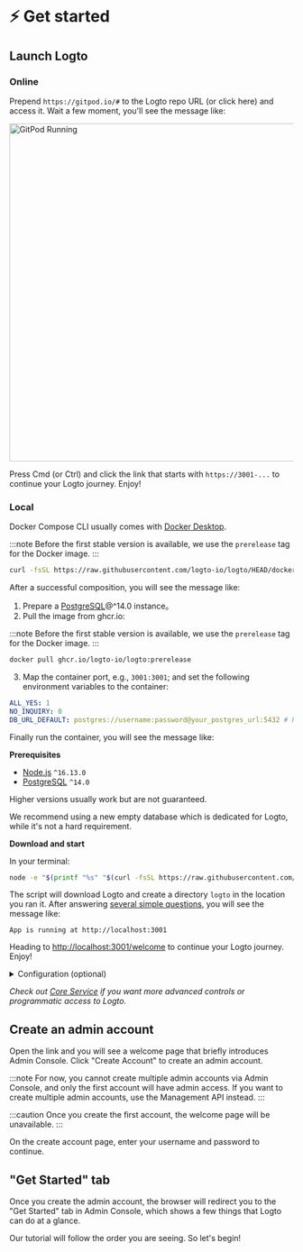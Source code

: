 
# ⚡ Get started

## Launch Logto

### Online

Prepend `https://gitpod.io/#` to the Logto repo URL (or click here) and access it. Wait a few moment, you'll see the message like:

<img src={gitpodRunning} alt="GitPod Running" width="600px" />

Press Cmd (or Ctrl) and click the link that starts with `https://3001-...` to continue your Logto journey. Enjoy!

### Local

<Tabs>

<TabItem value="docker-compose" label="Docker Compose">

Docker Compose CLI usually comes with [Docker Desktop](https://www.docker.com/products/docker-desktop).

:::note
Before the first stable version is available, we use the `prerelease` tag for the Docker image.
:::

```bash
curl -fsSL https://raw.githubusercontent.com/logto-io/logto/HEAD/docker-compose.yml | TAG=prerelease docker compose -p logto -f - up
```

After a successful composition, you will see the message like:

</TabItem>

<TabItem value="docker" label="Docker">

1. Prepare a [PostgreSQL](https://www.postgresql.org/)@^14.0 instance。
2. Pull the image from ghcr.io:

:::note
Before the first stable version is available, we use the `prerelease` tag for the Docker image.
:::

```bash
docker pull ghcr.io/logto-io/logto:prerelease
```

3. Map the container port, e.g., `3001:3001`; and set the following environment variables to the container:

```yml
ALL_YES: 1
NO_INQUIRY: 0
DB_URL_DEFAULT: postgres://username:password@your_postgres_url:5432 # Replace with your Postgres DSN
```

Finally run the container, you will see the message like:

</TabItem>

<TabItem value="script" label="Download script">

**Prerequisites**

- [Node.js](https://nodejs.org/) `^16.13.0`
- [PostgreSQL](https://postgresql.org/) `^14.0`

Higher versions usually work but are not guaranteed.

We recommend using a new empty database which is dedicated for Logto, while it's not a hard requirement.

**Download and start**

In your terminal:

```bash
node -e "$(printf "%s" "$(curl -fsSL https://raw.githubusercontent.com/logto-io/logto/HEAD/install.js)")"
```

The script will download Logto and create a directory `logto` in the location you ran it. After answering [several simple questions](../../references/core/configuration.md#questions), you will see the message like:

</TabItem>

</Tabs>

```text
App is running at http://localhost:3001
```

Heading to <a target="_blank" href="http://localhost:3001/welcome">http://localhost:3001/welcome</a> to continue your Logto journey. Enjoy!

<details>
  <summary>Configuration (optional)</summary>

Logto uses environment variables for configuration, along with `.env` file support. See [Configuration](../../references/core/configuration.md) for detailed usage and full variable list.

</details>

_Check out [Core Service](../../references/core/README.mdx) if you want more advanced controls or programmatic access to Logto._

## Create an admin account

Open the link and you will see a welcome page that briefly introduces Admin Console. Click "Create Account" to create an admin account.

:::note
For now, you cannot create multiple admin accounts via Admin Console, and only the first account will have admin access. If you want to create multiple admin accounts, use the Management API instead.
:::

:::caution
Once you create the first account, the welcome page will be unavailable.
:::

On the create account page, enter your username and password to continue.

## "Get Started" tab

Once you create the admin account, the browser will redirect you to the "Get Started" tab in Admin Console, which shows a few things that Logto can do at a glance.

Our tutorial will follow the order you are seeing. So let's begin!
